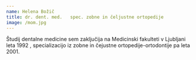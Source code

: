 ```yaml
---
name: Helena Božič
title: dr. dent. med.   spec. zobne in čeljustne ortopedije
image: /mom.jpg
---
```


Študij dentalne medicine sem zaključija na Medicinski fakulteti v Ljubljani leta 1992 , specializacijo iz zobne in čejustne ortopedije-ortodontije pa leta 2001.
